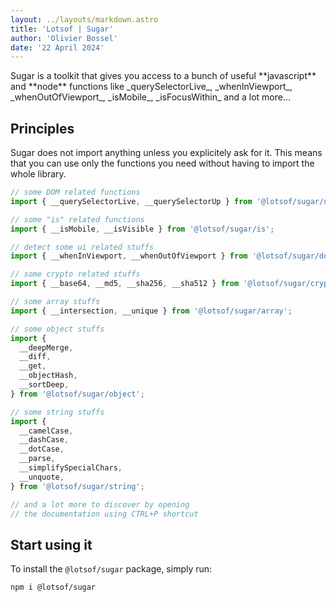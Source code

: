 ```yaml
---
layout: ../layouts/markdown.astro
title: 'Lotsof | Sugar'
author: 'Olivier Bossel'
date: '22 April 2024'
---
```


<div class="typo-lead typo-format">
  Sugar is a toolkit that gives you access to a bunch of useful **javascript**
  and **node** functions like _querySelectorLive_, _whenInViewport_,
  _whenOutOfViewport_, _isMobile_, _isFocusWithin_ and a lot more...
</div>

## Principles

Sugar does not import anything unless you explicitely ask for it. This means that you can use only the functions you need without having to import the whole library.

```js
// some DOM related functions
import { __querySelectorLive, __querySelectorUp } from '@lotsof/sugar/dom';

// some "is" related functions
import { __isMobile, __isVisible } from '@lotsof/sugar/is';

// detect some ui related stuffs
import { __whenInViewport, __whenOutOfViewport } from '@lotsof/sugar/dom';

// some crypto related stuffs
import { __base64, __md5, __sha256, __sha512 } from '@lotsof/sugar/crypto';

// some array stuffs
import { __intersection, __unique } from '@lotsof/sugar/array';

// some object stuffs
import {
  __deepMerge,
  __diff,
  __get,
  __objectHash,
  __sortDeep,
} from '@lotsof/sugar/object';

// some string stuffs
import {
  __camelCase,
  __dashCase,
  __dotCase,
  __parse,
  __simplifySpecialChars,
  __unquote,
} from '@lotsof/sugar/string';

// and a lot more to discover by opening
// the documentation using CTRL+P shortcut
```

## Start using it

To install the `@lotsof/sugar` package, simply run:

```bash
npm i @lotsof/sugar
```
